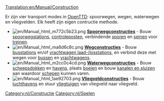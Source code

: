 [[Translation:en/Manual/Construction]]
{{nl/Inhoudsopgave}}

Er zijn vier transport modes in [[nl/Manual/OpenTTD|OpenTTD]]: spoorwegen, wegen, waterwegen en vliegvelden. Elk heeft zijn eigen contructie methode.


*[[File:en/Manual html m772c5b23.png]] '''[[nl/Manual/Spoorwegconstructies|Spoorwegconstructies]]''' - Bouw [[nl/Manual/Spoorwegstation|spoorwegstations]], [[nl/Manual/Controleposten|controleposten]], verbindende [[nl/Manual/Bouw sporen|sporen]] en [[nl/Manual/Seinen|seinen]] voor [[nl/Manual/Treinen|treinen]].
*[[File:en/Manual html ma6d6c8c.png]] '''[[nl/Manual/Wegconstructies|Wegconstructies]]''' - Bouw [[nl/Manual/Laadperrons#Bushalte|busstations]] en/of [[nl/Manual/Laadperrons#Vrachtwagen_laadperron|vrachtwagen laad-/losstations]], en verbind deze met wegen voor [[nl/Manual/Base Set/Road Vehicles/Bussen|bussen]] en [[nl/Manual/Wegvoertuigen|vrachtwagens]].
*[[File:en/Manual html m2cc0c4cd.png]] '''[[nl/Manual/Waterwegconstructies|Waterwegconstructies]]''' - Bouw [[nl/Manual/Bouw dok|scheepsdokken]] en [[nl/Manual/Bouw haven|havens]], plaats [[nl/Manual/Plaats boeien|boeien]] en bouw [[nl/Manual/Bouw kanalen en sluizen|kanalen en sluizen]] aan waardoor [[nl/Manual/Schepen|schepen]] kunnen varen.
*[[File:en/Manual html 1ae92703.png]] '''[[nl/Manual/Bouw vliegveld|Vliegveldconstructies]]''' - Bouw [[nl/Manual/Vliegveld|luchthavens]] en stuur [[nl/Manual/Vliegtuigen|vliegtuigen]] van vliegveld naar vliegveld.

[[Category:nl/Constructie]]
[[Category:nl/Spelen]]